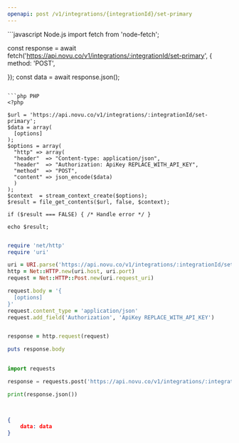 ```yaml
---
openapi: post /v1/integrations/{integrationId}/set-primary
---
```


<RequestExample>
```javascript Node.js
import fetch from 'node-fetch';

const response = await fetch('https://api.novu.co/v1/integrations/:integrationId/set-primary', {
  method: 'POST',
  
});
const data = await response.json();
    
```

```php PHP
<?php

$url = 'https://api.novu.co/v1/integrations/:integrationId/set-primary';
$data = array(
  [options]
);
$options = array(
  "http" => array(
  "header"  => "Content-type: application/json",
  "header"  => "Authorization: ApiKey REPLACE_WITH_API_KEY",
  "method"  => "POST",
  "content" => json_encode($data)
  )
);
$context  = stream_context_create($options);
$result = file_get_contents($url, false, $context);

if ($result === FALSE) { /* Handle error */ }

echo $result;
    
```

```ruby Ruby
require 'net/http'
require 'uri'

uri = URI.parse('https://api.novu.co/v1/integrations/:integrationId/set-primary')
http = Net::HTTP.new(uri.host, uri.port)
request = Net::HTTP::Post.new(uri.request_uri)

request.body = '{
  [options]
}'
request.content_type = 'application/json'
request.add_field('Authorization', 'ApiKey REPLACE_WITH_API_KEY')


response = http.request(request)

puts response.body
    
```

```python Python
import requests

response = requests.post('https://api.novu.co/v1/integrations/:integrationId/set-primary')

print(response.json())
    
```

```java Java

```

</RequestExample>

<ResponseExample>

```json Response
{
    data: data
}
```

</ResponseExample>